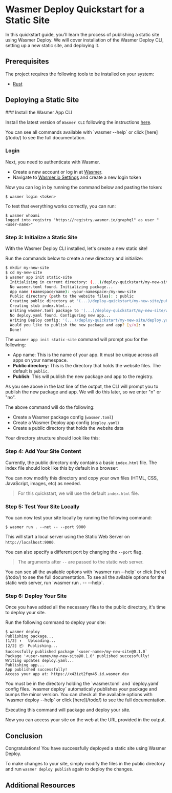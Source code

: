 
# Wasmer Deploy Quickstart for a Static Site

In this quickstart guide, you'll learn the process of publishing a static site using Wasmer Deploy.
We will cover installation of the Wasmer Deploy CLI, setting up a new static site, and deploying it.

## Prerequisites

The project requires the following tools to be installed on your system:

- [Rust](https://www.rust-lang.org/tools/install)

## Deploying a Static Site

<Steps>
### Install the Wasmer App CLI

Install the latest version of `Wasmer CLI` following the instructions [here](/install).

<Callout type="info" emoji="ℹ️">
  You can see all commands available with `wasmer --help` or click
  [here](/todo/) to see the full documentation.
</Callout>

### Login

Next, you need to authenticate with Wasmer.

- Create a new account or log in at [Wasmer](https://wasmer.io).
- Navigate to [Wasmer.io Settings](https://wasmer.io/settings) and create a new login token

Now you can log in by running the command below and pasting the token:

```shell copy
$ wasmer login <token>
```

To test that everything works correctly, you can run:

```shell copy
$ wasmer whoami
logged into registry "https://registry.wasmer.io/graphql" as user "<user-name>"
```

### Step 3: Initialize a Static Site

With the Wasmer Deploy CLI installed, let's create a new static site!

Run the commands below to create a new directory and initialize:

```bash
$ mkdir my-new-site
$ cd my-new-site
$ wasmer app init static-site
  Initializing in current directory: (...)/deploy-quickstart/my-new-site
  No wasmer.toml found. Initializing package...
  App name (namespace/name): <your-namespace>/my-new-site
  Public directory (path to the website files): : public
  Creating public directory at '(...)/deploy-quickstart/my-new-site/public'...
  Creating stub index.html...
  Writing wasmer.toml package to '(...)/deploy-quickstart/my-new-site/wasmer.toml'
  No deploy.yaml found. Configuring new app...
  Writing Deploy config: '(...)/deploy-quickstart/my-new-site/deploy.yaml'
  Would you like to publish the new package and app? [y/n]: n
  Done!
```

The `wasmer app init static-site` command will prompt you for the following:

- App name: This is the name of your app. It must be unique across all apps on your namespace.
- **Public directory**: This is the directory that holds the website files. The default is `public`.
- **Publish**: This will publish the new package and app to the registry.

<Callout type="default" emoji="⚙️">
  As you see above in the last line of the output, the CLI will prompt you to
  publish the new package and app. We will do this later, so we enter "n" or
  "no".
</Callout>

The above command will do the following:

- Create a Wasmer package config (`wasmer.toml`)
- Create a Wasmer Deploy app config (`deploy.yaml`)
- Create a public directory that holds the website data

Your directory structure should look like this:

<FileTree>
  <FileTree.Folder name="my-new-site" defaultOpen>
    <FileTree.Folder name="public" defaultOpen>
      <FileTree.File name="index.html" />
    </FileTree.Folder>
    <FileTree.File name="deploy.yaml" />
    <FileTree.File name="wasmer.toml" />
  </FileTree.Folder>
</FileTree>

### Step 4: Add Your Site Content

Currently, the public directory only contains a basic `index.html` file.
The index file should look like this by default in a browser:

<StaticSite />

You can now modify this directory and copy your own files (HTML, CSS, JavaScript, images, etc)
as needed.

> For this quickstart, we will use the default `index.html` file.

### Step 5: Test Your Site Locally

You can now test your site locally by running the following command:

```shell copy
$ wasmer run . --net -- --port 9000
```

This will start a local server using the Static Web Server on `http://localhost:9000`.

You can also specify a different port by changing the `--port` flag.

> The arguments after `--` are passed to the static web server.

<Callout type="info" emoji="ℹ️">
  You can see all the available options with `wasmer run --help` or click
  [here](/todo/) to see the full documentation. To see all the avilable options
  for the static web server, run `wasmer run . -- --help`.
</Callout>

### Step 6: Deploy Your Site

Once you have added all the necessary files to the public directory, it's time to deploy your site.

Run the following command to deploy your site:

```shell copy
$ wasmer deploy
Publishing package...
[1/2] ⬆️   Uploading...
[2/2] 📦  Publishing...
Successfully published package `<user-name>/my-new-site@0.1.0`
Package '<user-name>/my-new-site@0.1.0' published successfully!
Writing updates deploy.yaml...
Publishing app...
App published successfully!
Access your app at: https://x43izt2fqm45.id.wasmer.dev
```

<Callout type="info" emoji="ℹ️">
  You must be in the directory holding the `wasmer.toml` and `deploy.yaml`
  config files.
</Callout>

<Callout type="info" emoji="ℹ️">
  `wasmer deploy` automatically publishes your package and bumps the minor
  version. You can check all the available options with `wasmer deploy --help`
  or click [here](/todo/) to see the full documentation.
</Callout>

Executing this command will package and deploy your site.

Now you can access your site on the web at the URL provided in the output.

<StaticSite />

</Steps>

## Conclusion

Congratulations! You have successfully deployed a static site using Wasmer Deploy.

To make changes to your site, simply modify the files in the public directory and run `wasmer deploy publish` again to deploy the changes.

## Additional Resources
